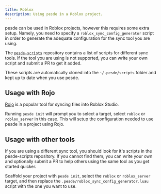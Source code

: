 ```yaml
---
title: Roblox
description: Using pesde in a Roblox project.
---
```


pesde can be used in Roblox projects, however this requires some extra setup.
Namely, you need to specify a `roblox_sync_config_generator` script in order
to generate the adequate configuration for the sync tool you are using.

The [`pesde-scripts`](https://github.com/daimond113/pesde-scripts)
repository contains a list of scripts for different sync tools. If the tool
you are using is not supported, you can write your own script and submit a PR
to get it added.

These scripts are automatically cloned into the `~/.pesde/scripts` folder and
kept up to date when you use pesde.

## Usage with Rojo

[Rojo](https://rojo.space/) is a popular tool for syncing files into Roblox
Studio.

Running `pesde init` will prompt you to select a target, select
`roblox` or `roblox_server` in this case. This will setup the configuration
needed to use pesde in a project using Rojo.

## Usage with other tools

If you are using a different sync tool, you should look for it's scripts in the
pesde-scripts repository. If you cannot find them, you can write your own and
optionally submit a PR to help others using the same tool as you get started
quicker. 

Scaffold your project with `pesde init`, select the `roblox` or `roblox_server`
target, and then replace the `.pesde/roblox_sync_config_generator.luau` script
with the one you want to use.
